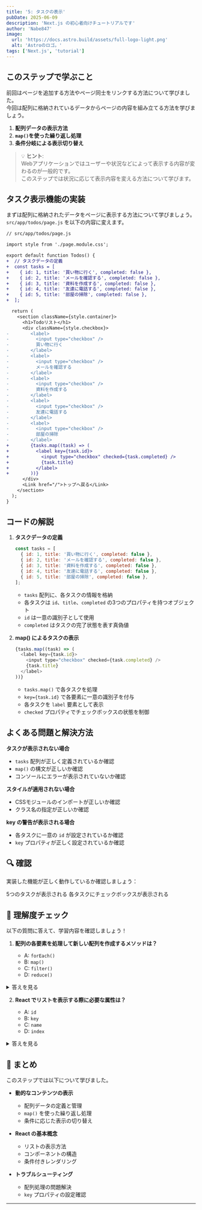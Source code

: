 ```yaml
---
title: '5: タスクの表示'
pubDate: 2025-06-09
description: 'Next.js の初心者向けチュートリアルです'
author: 'Nabe847'
image:
  url: 'https://docs.astro.build/assets/full-logo-light.png'
  alt: 'Astroのロゴ。'
tags: ['Next.js', 'tutorial']
---
```


## このステップで学ぶこと

前回はページを追加する方法やページ同士をリンクする方法について学びました。  
今回は配列に格納されているデータからページの内容を組み立てる方法を学びましょう。

1. **配列データの表示方法**
2. **`map()`を使った繰り返し処理**
3. **条件分岐による表示切り替え**

> 💡 **ヒント**:  
> Webアプリケーションではユーザーや状況などによって表示する内容が変わるのが一般的です。  
> このステップでは状況に応じて表示内容を変える方法について学びます。

## タスク表示機能の実装

まずは配列に格納されたデータをページに表示する方法について学びましょう。  
`src/app/todos/page.js` を以下の内容に変えます。

```diff lang="js"
// src/app/todos/page.js

import style from './page.module.css';

export default function Todos() {
+  // タスクデータの定義
+  const tasks = [
+    { id: 1, title: '買い物に行く', completed: false },
+    { id: 2, title: 'メールを確認する', completed: false },
+    { id: 3, title: '資料を作成する', completed: false },
+    { id: 4, title: '友達に電話する', completed: false },
+    { id: 5, title: '部屋の掃除', completed: false },
+  ];

  return (
    <section className={style.container}>
      <h1>Todoリスト</h1>
      <div className={style.checkbox}>
-        <label>
-          <input type="checkbox" />
-          買い物に行く
-        </label>
-        <label>
-          <input type="checkbox" />
-          メールを確認する
-        </label>
-        <label>
-          <input type="checkbox" />
-          資料を作成する
-        </label>
-        <label>
-          <input type="checkbox" />
-          友達に電話する
-        </label>
-        <label>
-          <input type="checkbox" />
-          部屋の掃除
-        </label>
+        {tasks.map((task) => (
+          <label key={task.id}>
+            <input type="checkbox" checked={task.completed} />
+            {task.title}
+          </label>
+        ))}
      </div>
      <Link href="/">トップへ戻る</Link>
    </section>
  );
}
```

## コードの解説

1. **タスクデータの定義**
   ```javascript
   const tasks = [
     { id: 1, title: '買い物に行く', completed: false },
     { id: 2, title: 'メールを確認する', completed: false },
     { id: 3, title: '資料を作成する', completed: false },
     { id: 4, title: '友達に電話する', completed: false },
     { id: 5, title: '部屋の掃除', completed: false },
   ];
   ```
   - `tasks` 配列に、各タスクの情報を格納
   - 各タスクは `id`、`title`、`completed` の3つのプロパティを持つオブジェクト
   - `id` は一意の識別子として使用
   - `completed` はタスクの完了状態を表す真偽値

2. **map() によるタスクの表示**
   ```javascript
   {tasks.map((task) => (
     <label key={task.id}>
       <input type="checkbox" checked={task.completed} />
       {task.title}
     </label>
   ))}
   ```
   - `tasks.map()` で各タスクを処理
   - `key={task.id}` で各要素に一意の識別子を付与
   - 各タスクを `label` 要素として表示
   - `checked` プロパティでチェックボックスの状態を制御

## よくある問題と解決方法

**タスクが表示されない場合**
- `tasks` 配列が正しく定義されているか確認
- `map()` の構文が正しいか確認
- コンソールにエラーが表示されていないか確認

**スタイルが適用されない場合**
- CSSモジュールのインポートが正しいか確認
- クラス名の指定が正しいか確認

**key の警告が表示される場合**
- 各タスクに一意の `id` が設定されているか確認
- `key` プロパティが正しく設定されているか確認

## 🔍 確認

実装した機能が正しく動作しているか確認しましょう：


<div>
  <ChecklistItem client:load id="step5-point1">
    5つのタスクが表示される
  </ChecklistItem>
  <ChecklistItem client:load id="step5-point2">
    各タスクにチェックボックスが表示される
  </ChecklistItem>
</div>

## 🎯 理解度チェック

以下の質問に答えて、学習内容を確認しましょう！

1. **配列の各要素を処理して新しい配列を作成するメソッドは？**

   - A: `forEach()`
   - B: `map()`
   - C: `filter()`
   - D: `reduce()`

<details>
<summary>答えを見る</summary>

   **答え: B: `map()`**

   - `map()` は配列の各要素に対して処理を行い、新しい配列を作成します
   - このステップでは、タスクデータを HTML 要素の配列に変換するために使用しています
</details>

2. **React でリストを表示する際に必要な属性は？**

   - A: `id`
   - B: `key`
   - C: `name`
   - D: `index`

<details>
<summary>答えを見る</summary>

   **答え: B: `key`**

   - `key` は各要素を一意に識別するために必要な属性です
   - React が効率的に DOM を更新するために使用されます
</details>

## 📝 まとめ

このステップでは以下について学びました。

- **動的なコンテンツの表示**
  - 配列データの定義と管理
  - `map()` を使った繰り返し処理
  - 条件に応じた表示の切り替え

- **React の基本概念**
  - リストの表示方法
  - コンポーネントの構造
  - 条件付きレンダリング

- **トラブルシューティング**
  - 配列処理の問題解決
  - `key` プロパティの設定確認

---

